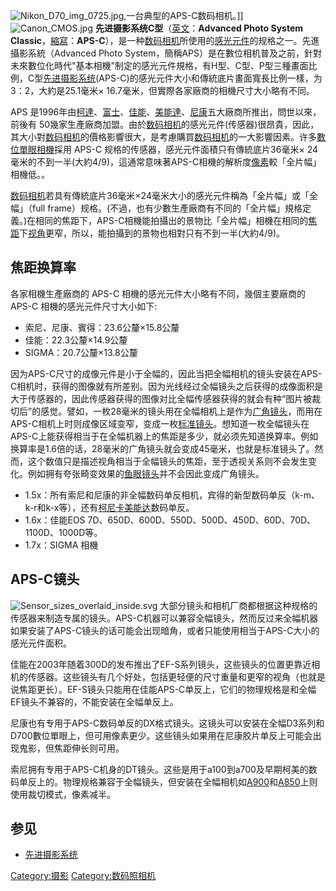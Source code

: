 {{unreferenced|time=2015-09-08T14:25:58+00:00}}
{{noteTA
|G1=長度單位|G2=IT
}}
[[File:Nikon_D70_img_0725.jpg|thumb]],一台典型的APS-C数码相机。]]
[[File:Canon_CMOS.jpg|thumb]]
'''先进摄影系统C型'''（[[英文|英文]]：'''Advanced Photo System Classic'''，[[縮寫|縮寫]]：'''APS-C'''），是一种[[数码相机|数码相机]]所使用的[[感光元件|感光元件]]的规格之一。先進攝影系統（Advanced Photo System，簡稱APS）是在數位相机普及之前，針對未來數位化時代"基本相機"制定的感光元件規格，有H型、C型、P型三種畫面比例，C型[[先进摄影系统|先进摄影系统]](APS-C)的感光元件大小和傳統底片畫面寬長比例一樣，为3：2，大約是25.1毫米× 16.7毫米，但實際各家廠商的相機尺寸大小略有不同。

APS 是1996年由[[柯達|柯達]]、[[富士|富士]]、[[佳能|佳能]]、[[美能達|美能達]]、[[尼康|尼康]]五大廠商所推出，問世以來，前後有 50幾家生產廠商加盟。由於[[数码相机|数码相机]]的感光元件(传感器)很昂貴，因此，其大小對[[数码相机|数码相机]]的價格影響很大，是考慮購買[[数码相机|数码相机]]的一大影響因素。许多[[數位單眼相機|數位單眼相機]]採用 APS-C 规格的传感器，感光元件面積只有傳統底片36毫米× 24毫米的不到一半(大約4/9)，這通常意味著APS-C相機的解析度[[像素|像素]]較「全片幅」相機低。。

[[数码相机|数码相机]]若具有傳統底片36毫米×24毫米大小的感光元件稱為「全片幅」或「全幅」（full frame）规格。(不過，也有少數生產廠商有不同的「全片幅」規格定義。)在相同的焦距下，APS-C相機能拍攝出的景物比「全片幅」相機在相同的[[焦距|焦距]]下[[视角|视角]]更窄，所以，能拍攝到的景物也相對只有不到一半(大約4/9)。

== 焦距换算率 ==
{{main|焦距转换率}}
各家相機生產廠商的 APS-C 相機的感光元件大小略有不同，幾個主要廠商的APS-C 相機的感光元件尺寸大小如下:

* 索尼、尼康、賓得：23.6公釐×15.8公釐
* 佳能：22.3公釐×14.9公釐
* SIGMA：20.7公釐×13.8公釐

因为APS-C尺寸的成像元件是小于全幅的，因此当把全幅相机的镜头安装在APS-C相机时，获得的图像就有所差别。因为光线经过全幅镜头之后获得的成像面积是大于传感器的，因此传感器获得的图像对比全幅传感器获得的就会有种“图片被裁切后”的感觉。譬如，一枚28毫米的镜头用在全幅相机上是作为[[广角镜头|广角镜头]]，而用在APS-C相机上时则成像区域变窄，变成一枚[[标准镜头|标准镜头]]。想知道一枚全幅镜头在APS-C上能获得相当于在全幅机器上的焦距是多少，就必须先知道换算率。例如换算率是1.6倍的话，28毫米的广角镜头就会变成45毫米，也就是标准镜头了。然而，这个数值只是描述视角相当于全幅镜头的焦距，至于透视关系则不会发生变化。例如拥有夸张畸变效果的[[鱼眼镜头|鱼眼镜头]]并不会因此变成广角镜头。

*1.5x：所有索尼和尼康的非全幅数码单反相机，宾得的新型数码单反（k-m、k-r和k-x等），还有[[柯尼卡美能达|柯尼卡美能达]]数码单反。
*1.6x：佳能EOS 7D、650D、600D、550D、500D、450D、60D、70D、1100D、1000D等。
*1.7x：SIGMA 相機

== APS-C镜头 ==
[[File:Sensor_sizes_overlaid_inside.svg|thumb]]
大部分镜头和相机厂商都根据这种规格的传感器来制造专属的镜头。APS-C机器可以兼容全幅镜头，然而反过来全幅机器如果安装了APS-C镜头的话可能会出现暗角，或者只能使用相当于APS-C大小的感光元件面积。

佳能在2003年随着300D的发布推出了EF-S系列镜头，这些镜头的位置更靠近相机的传感器。这些镜头有几个好处，包括更轻便的尺寸重量和更窄的视角（也就是说焦距更长）。EF-S镜头只能用在佳能APS-C单反上，它们的物理规格是和全幅EF镜头不兼容的，不能安装在全幅单反上。

尼康也有专用于APS-C数码单反的DX格式镜头。这镜头可以安装在全幅D3系列和D700數位單眼上，但可用像素更少。这些镜头如果用在尼康胶片单反上可能会出现鬼影，但焦距伸长则可用。

索尼拥有专用于APS-C机身的DT镜头。这些是用于a100到a700及早期柯美的数码单反上的。物理规格兼容于全幅镜头，但安装在全幅相机如[[A900|A900]]和[[A850|A850]]上则使用裁切模式，像素减半。

== 参见 ==
*[[先进摄影系统|先进摄影系统]]

{{Photography}}

[[Category:摄影|Category:摄影]]
[[Category:数码照相机|Category:数码照相机]]